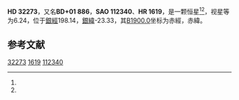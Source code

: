 {{Starbox begin
| name = HD 32273
}}
{{Starbox observe
| epoch = [[J2000.0|J2000.0]]
| constell = {{星座名待查}}<ref name=SIMBAD>{{cite web
 | url=http://simbad.u-strasbg.fr/simbad/sim-id?Ident=HR+1619
 | title=Pulsating variable Star
 | publisher=Centre de Données astronomiques de Strasbourg
 | work=SIMBAD
 | accessdate=2012-07-13
 | archive-date=2016-03-17
 | archive-url=https://web.archive.org/web/20160317093434/http://simbad.u-strasbg.fr/simbad/sim-id?Ident=HR+1619
 | dead-url=no
 }}</ref><ref name=DATA>{{cite web
 | url=http://vizier.u-strasbg.fr/viz-bin/VizieR-5?-out.add=.&-source=5050&-corr=PK=HR&-out.max=9999&HR=1619
 | title=VizieR Detailed Page
 | accessdate=2012-07-13
 | archive-date=2016-03-05
 | archive-url=https://web.archive.org/web/20160305015447/http://vizier.u-strasbg.fr/viz-bin/VizieR-5?-out.add=.&-source=5050&-corr=PK=HR&-out.max=9999&HR=1619
 | dead-url=no
 }}</ref>
| 星官 = 
| ra = {{RA|5|2|0}}<ref name=SIMBAD /><ref name=DATA />
| dec = {{DEC|+1|36|32}}<ref name=SIMBAD /><ref name=DATA />
| appmag_v = 6.24<ref name=SIMBAD /><ref name=DATA />
}}
{{Starbox character
| class = B8V<ref name=SIMBAD /><ref name=DATA />
| b-v = -0.04<ref name=SIMBAD /><ref name=DATA />
| u-b = -0.41<ref name=SIMBAD /><ref name=DATA />
| r-i = <ref name=SIMBAD /><ref name=DATA />
| variable = 
}}
{{Starbox astrometry
| radial_v = -0.41
| prop_mo_ra = 25
| parallax = 0.013
| p_error =
}}
{{Starbox catalog
| names =BD+01 886，[[SAO星表|SAO]] 112340，[[HD星表|HD]] 32273，[[HR星表|HR]] 1619}}
{{Starbox reference |Simbad=HR+1619}}
{{Starbox end}}

'''HD 32273'''，又名'''BD+01 886'''，'''SAO 112340'''、'''HR 1619'''，是一颗恒星<ref name=SIMBAD /><ref name=DATA />，视星等为6.24，位于[[銀道座標系|銀經]]198.14，[[銀道座標系|銀緯]]-23.33，其[[B1900.0|B1900.0]]坐标为赤經{{RA|4|56|49.2}}，赤緯{{DEC|+1|-23.33|47}}。

== 参考文献 ==
{{reflist}}

{{star-stub}}

[[Category:HD和HDE天體|32273]]
[[Category:HR天體|1619]]
[[Category:SAO天體|112340]]